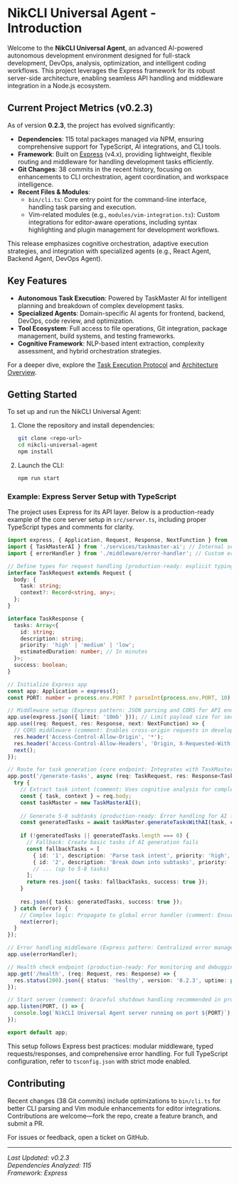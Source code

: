 # NikCLI Universal Agent - Introduction

Welcome to the **NikCLI Universal Agent**, an advanced AI-powered autonomous development environment designed for full-stack development, DevOps, analysis, optimization, and intelligent coding workflows. This project leverages the Express framework for its robust server-side architecture, enabling seamless API handling and middleware integration in a Node.js ecosystem.

## Current Project Metrics (v0.2.3)
As of version **0.2.3**, the project has evolved significantly:
- **Dependencies**: 115 total packages managed via NPM, ensuring comprehensive support for TypeScript, AI integrations, and CLI tools.
- **Framework**: Built on [Express](https://expressjs.com/) (v4.x), providing lightweight, flexible routing and middleware for handling development tasks efficiently.
- **Git Changes**: 38 commits in the recent history, focusing on enhancements to CLI orchestration, agent coordination, and workspace intelligence.
- **Recent Files & Modules**:
  - `bin/cli.ts`: Core entry point for the command-line interface, handling task parsing and execution.
  - Vim-related modules (e.g., `modules/vim-integration.ts`): Custom integrations for editor-aware operations, including syntax highlighting and plugin management for development workflows.

This release emphasizes cognitive orchestration, adaptive execution strategies, and integration with specialized agents (e.g., React Agent, Backend Agent, DevOps Agent).

## Key Features
- **Autonomous Task Execution**: Powered by TaskMaster AI for intelligent planning and breakdown of complex development tasks.
- **Specialized Agents**: Domain-specific AI agents for frontend, backend, DevOps, code review, and optimization.
- **Tool Ecosystem**: Full access to file operations, Git integration, package management, build systems, and testing frameworks.
- **Cognitive Framework**: NLP-based intent extraction, complexity assessment, and hybrid orchestration strategies.

For a deeper dive, explore the [Task Execution Protocol](task-execution-protocol.md) and [Architecture Overview](architecture.md).

## Getting Started
To set up and run the NikCLI Universal Agent:

1. Clone the repository and install dependencies:
   ```bash
   git clone <repo-url>
   cd nikcli-universal-agent
   npm install
   ```

2. Launch the CLI:
   ```bash
   npm run start
   ```

### Example: Express Server Setup with TypeScript
The project uses Express for its API layer. Below is a production-ready example of the core server setup in `src/server.ts`, including proper TypeScript types and comments for clarity.

```typescript
import express, { Application, Request, Response, NextFunction } from 'express';
import { TaskMasterAI } from './services/taskmaster-ai'; // Internal service for AI planning
import { errorHandler } from './middleware/error-handler'; // Custom error middleware

// Define types for request handling (production-ready: explicit typing for security and maintainability)
interface TaskRequest extends Request {
  body: {
    task: string;
    context?: Record<string, any>;
  };
}

interface TaskResponse {
  tasks: Array<{
    id: string;
    description: string;
    priority: 'high' | 'medium' | 'low';
    estimatedDuration: number; // In minutes
  }>;
  success: boolean;
}

// Initialize Express app
const app: Application = express();
const PORT: number = process.env.PORT ? parseInt(process.env.PORT, 10) : 3000;

// Middleware setup (Express pattern: JSON parsing and CORS for API endpoints)
app.use(express.json({ limit: '10mb' })); // Limit payload size for security
app.use((req: Request, res: Response, next: NextFunction) => {
  // CORS middleware (comment: Enables cross-origin requests in development)
  res.header('Access-Control-Allow-Origin', '*');
  res.header('Access-Control-Allow-Headers', 'Origin, X-Requested-With, Content-Type, Accept');
  next();
});

// Route for task generation (core endpoint: Integrates with TaskMaster AI)
app.post('/generate-tasks', async (req: TaskRequest, res: Response<TaskResponse>) => {
  try {
    // Extract task intent (comment: Uses cognitive analysis for complexity assessment)
    const { task, context } = req.body;
    const taskMaster = new TaskMasterAI();
    
    // Generate 5-8 subtasks (production-ready: Error handling for AI failures with fallbacks)
    const generatedTasks = await taskMaster.generateTasksWithAI(task, context);
    
    if (!generatedTasks || generatedTasks.length === 0) {
      // Fallback: Create basic tasks if AI generation fails
      const fallbackTasks = [
        { id: '1', description: 'Parse task intent', priority: 'high', estimatedDuration: 2 },
        { id: '2', description: 'Break down into subtasks', priority: 'medium', estimatedDuration: 5 },
        // ... (up to 5-8 tasks)
      ];
      return res.json({ tasks: fallbackTasks, success: true });
    }
    
    res.json({ tasks: generatedTasks, success: true });
  } catch (error) {
    // Complex logic: Propagate to global error handler (comment: Ensures consistent error responses)
    next(error);
  }
});

// Error handling middleware (Express pattern: Centralized error management)
app.use(errorHandler);

// Health check endpoint (production-ready: For monitoring and debugging)
app.get('/health', (req: Request, res: Response) => {
  res.status(200).json({ status: 'healthy', version: '0.2.3', uptime: process.uptime() });
});

// Start server (comment: Graceful shutdown handling recommended in production)
app.listen(PORT, () => {
  console.log(`NikCLI Universal Agent server running on port ${PORT}`);
});

export default app;
```

This setup follows Express best practices: modular middleware, typed requests/responses, and comprehensive error handling. For full TypeScript configuration, refer to `tsconfig.json` with strict mode enabled.

## Contributing
Recent changes (38 Git commits) include optimizations to `bin/cli.ts` for better CLI parsing and Vim module enhancements for editor integrations. Contributions are welcome—fork the repo, create a feature branch, and submit a PR.

For issues or feedback, open a ticket on GitHub.

---

*Last Updated: v0.2.3*  
*Dependencies Analyzed: 115*  
*Framework: Express*